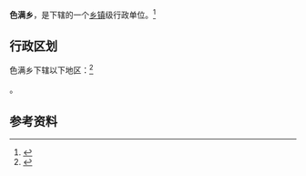 {{中国乡级行政区|65/31/01/204/000}}

'''色满乡'''，是{{PRC admin/fullname|65/31/01/204/000|3}}下辖的一个[[乡镇|乡镇]]级行政单位。<ref>{{PRC admin/ref sgc|{{PRC admin/parent|65/31/01/204/000}}}}</ref>

== 行政区划 ==

色满乡下辖以下地区：<ref>{{PRC admin/ref sgc|65/31/01/204/000}}</ref>

{{PRC admin/children|65/31/01/204/000}}。

== 参考资料 ==

{{reflist}}

{{PRC admin/navcat|65/31/01/204/000}}
{{新疆行政区划小作品}}